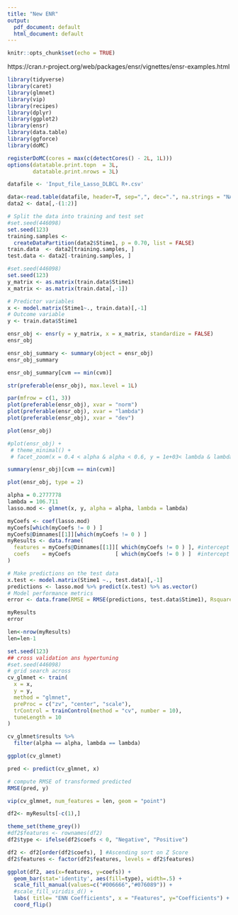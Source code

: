 ```yaml
---
title: "New ENR"
output:
  pdf_document: default
  html_document: default
---
```


```r
knitr::opts_chunk$set(echo = TRUE)
```

https://cran.r-project.org/web/packages/ensr/vignettes/ensr-examples.html

```r
library(tidyverse)
library(caret)
library(glmnet)
library(vip)
library(recipes) 
library(dplyr)
library(ggplot2)
library(ensr)
library(data.table)
library(ggforce)
library(doMC)
```

```r
registerDoMC(cores = max(c(detectCores() - 2L, 1L)))
options(datatable.print.topn  = 3L,
        datatable.print.nrows = 3L)
```

```r
datafile <- 'Input_file_Lasso_DLBCL R+.csv'

data<-read.table(datafile, header=T, sep=",", dec=".", na.strings = "NA")
data2 <- data[,-(1:2)]
```

```r

# Split the data into training and test set
#set.seed(446098)
set.seed(123)
training.samples <- 
  createDataPartition(data2$Stime1, p = 0.70, list = FALSE)
train.data  <- data2[training.samples, ]
test.data <- data2[-training.samples, ]
```

```r
#set.seed(446098)
set.seed(123)
y_matrix <- as.matrix(train.data$Stime1)
x_matrix <- as.matrix(train.data[,-1])

```


```r
# Predictor variables
x <- model.matrix(Stime1~., train.data)[,-1]
# Outcome variable
y <- train.data$Stime1
```

```r
ensr_obj <- ensr(y = y_matrix, x = x_matrix, standardize = FALSE)
ensr_obj
```

```r
ensr_obj_summary <- summary(object = ensr_obj)
ensr_obj_summary
```
```r
ensr_obj_summary[cvm == min(cvm)]
```


```r
str(preferable(ensr_obj), max.level = 1L)
```
```r
par(mfrow = c(1, 3))
plot(preferable(ensr_obj), xvar = "norm")
plot(preferable(ensr_obj), xvar = "lambda")
plot(preferable(ensr_obj), xvar = "dev")

```

```r
plot(ensr_obj)
```

```r
#plot(ensr_obj) +
 # theme_minimal() +
 # facet_zoom(x = 0.4 < alpha & alpha < 0.6, y = 1e+03< lambda & lambda < 1e+02)
```
```r
summary(ensr_obj)[cvm == min(cvm)]
```


```r
plot(ensr_obj, type = 2)
```

```r
alpha = 0.2777778
lambda = 106.711	
lasso.mod <- glmnet(x, y, alpha = alpha, lambda = lambda)
```
```r
myCoefs <- coef(lasso.mod)
myCoefs[which(myCoefs != 0 ) ] 
myCoefs@Dimnames[[1]][which(myCoefs != 0 ) ]
myResults <- data.frame(
  features = myCoefs@Dimnames[[1]][ which(myCoefs != 0 ) ], #intercept included
  coefs    = myCoefs              [ which(myCoefs != 0 ) ]  #intercept included
)
```


```r
# Make predictions on the test data
x.test <- model.matrix(Stime1 ~., test.data)[,-1]
predictions <- lasso.mod %>% predict(x.test) %>% as.vector()
# Model performance metrics
error <- data.frame(RMSE = RMSE(predictions, test.data$Stime1), Rsquare = R2(predictions, test.data$Stime1))
```

```r
myResults
error
```
```r
len<-nrow(myResults)
len=len-1

```

```r
set.seed(123)
## cross validation ans hypertuning
#set.seed(446098)
# grid search across 
cv_glmnet <- train(
  x = x,
  y = y,
  method = "glmnet",
  preProc = c("zv", "center", "scale"),
  trControl = trainControl(method = "cv", number = 10),
  tuneLength = 10
)

cv_glmnet$results %>%
  filter(alpha == alpha, lambda == lambda)

ggplot(cv_glmnet)
```

```r
pred <- predict(cv_glmnet, x)

# compute RMSE of transformed predicted
RMSE(pred, y)
```

```r
vip(cv_glmnet, num_features = len, geom = "point")
```

```r
df2<- myResults[-c(1),]

```

```r
theme_set(theme_grey())
#df2$features <- rownames(df2) 
df2$type <- ifelse(df2$coefs < 0, "Negative", "Positive")

df2 <- df2[order(df2$coefs), ] #Ascending sort on Z Score
df2$features <- factor(df2$features, levels = df2$features)

ggplot(df2, aes(x=features, y=coefs)) +
  geom_bar(stat='identity', aes(fill=type), width=.5) +
  scale_fill_manual(values=c("#006666","#076089")) +
  #scale_fill_viridis_d() +
  labs( title= "ENN Coefficients", x = "Features", y="Coefficients") +
  coord_flip()

```


